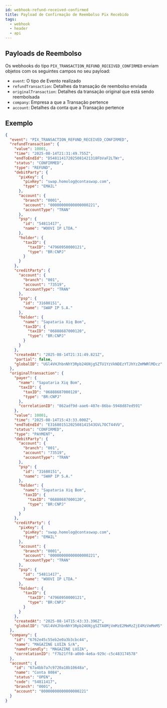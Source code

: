 ```yaml
---
id: webhook-refund-received-confirmed
title: Payload de Confirmação de Reembolso Pix Recebido
tags:
  - webhook
  - header
  - api
---
```


## Payloads de Reembolso

Os webhooks do tipo `PIX_TRANSACTION_REFUND_RECEIVED_CONFIRMED` enviam objetos com os seguintes campos no seu payload:

- `event`: O tipo de Evento realizado
- `refundTransaction`: Detalhes da transação de reembolso enviada
- `originalTransaction`: Detalhes da transação original que está sendo reembolsada
- `company`: Empresa a que a Transação pertence
- `account`: Detalhes da conta que a Transação pertence

## Exemplo

```json
{
  "event": "PIX_TRANSACTION_REFUND_RECEIVED_CONFIRMED",
  "refundTransaction": {
    "value": 10001,
    "time": "2025-08-14T21:31:49.755Z",
    "endToEndId": "D548114172025081421318FbVaF2LTWr",
    "status": "CONFIRMED",
    "type": "REFUND",
    "debitParty": {
      "pixKey": {
        "pixKey": "swap.homolog@contaswap.com",
        "type": "EMAIL"
      },
      "account": {
        "branch": "0001",
        "account": "00000000000000000221",
        "accountType": "TRAN"
      },
      "psp": {
        "id": "54811417",
        "name": "WOOVI IP LTDA."
      },
      "holder": {
        "taxID": {
          "taxID": "47960950000121",
          "type": "BR:CNPJ"
        }
      }
    },
    "creditParty": {
      "account": {
        "branch": "001",
        "account": "73519",
        "accountType": "TRAN"
      },
      "psp": {
        "id": "31680151",
        "name": "SWAP IP S.A."
      },
      "holder": {
        "name": "Sapataria Xiq Bom",
        "taxID": {
          "taxID": "06888687000120",
          "type": "BR:CNPJ"
        }
      }
    },
    "createdAt": "2025-08-14T21:31:49.821Z",
    "partial": false,
    "globalID": "UGl4VHJhbnNhY3Rpb246Njg5ZTU1YzVkNDEzYTJhYzZmMWRlMDcz"
  },
  "originalTransaction": {
    "payer": {
      "name": "Sapataria Xiq Bom",
      "taxID": {
        "taxID": "06888687000120",
        "type": "BR:CNPJ"
      },
      "correlationID": "862adf9d-aae6-407e-86ba-5948d87ed591"
    },
    "value": 10001,
    "time": "2025-08-14T15:43:33.000Z",
    "endToEndId": "E31680151202508141543GVL7OCT44VU",
    "status": "CONFIRMED",
    "type": "PAYMENT",
    "debitParty": {
      "account": {
        "branch": "001",
        "account": "73519",
        "accountType": "TRAN"
      },
      "psp": {
        "id": "31680151",
        "name": "SWAP IP S.A."
      },
      "holder": {
        "name": "Sapataria Xiq Bom",
        "taxID": {
          "taxID": "06888687000120",
          "type": "BR:CNPJ"
        }
      }
    },
    "creditParty": {
      "pixKey": {
        "pixKey": "swap.homolog@contaswap.com",
        "type": "EMAIL"
      },
      "account": {
        "branch": "0001",
        "account": "00000000000000000221",
        "accountType": "TRAN"
      },
      "psp": {
        "id": "54811417",
        "name": "WOOVI IP LTDA."
      },
      "holder": {
        "taxID": {
          "taxID": "47960950000121",
          "type": "BR:CNPJ"
        }
      }
    },
    "createdAt": "2025-08-14T15:43:33.396Z",
    "globalID": "UGl4VHJhbnNhY3Rpb246Njg5ZTA0MjVmMzE2MmMzZjE4MzVmMmM5"
  },
  "company": {
    "id": "6762e45c55eb2e0a3b3cbc44",
    "name": "MAGAZINE LUIZA S/A",
    "nameFriendly": "MAGAZINE LUIZA",
    "correlationID": "f7b21ff8-a0b0-4e6a-929c-c5c483174578"
  },
  "account": {
    "id": "67a4bb7a7c9720a18b10648a",
    "name": "Conta 8084",
    "status": "OPEN",
    "code": "54811417",
    "branch": "0001",
    "account": "00000000000000000221"
  }
}
```
